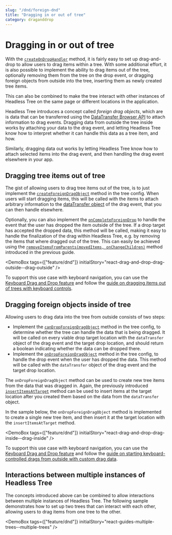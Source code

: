 ```yaml
---
slug: "/dnd/foreign-dnd"
title: "Dragging in or out of tree"
category: draganddrop
---
```


# Dragging in or out of tree

With the [`createOnDropHandler`](/api/core/function/createOnDropHandler) method, it is fairly easy to set up drag-and-drop to
allow users to drag items within a tree. With some additional effort, it is also possible
to implement the ability to drag items out of the tree, optionally removing them from the
tree on the drop event, or dragging foreign objects from outside into the tree, inserting
them as newly created tree items.

This can also be combined to make the tree interact with other instances of Headless Tree
on the same page or different locations in the application.

Headless Tree introduces a concept called *foreign drag objects*, which are is data that can
be transferred using the [DataTransfer Browser API](https://developer.mozilla.org/en-US/docs/Web/API/DataTransfer)
to attach information to drag events. Dragging data from outside the tree inside works by
attaching your data to the drag event, and letting Headless Tree know how to interpret whether
it can handle this data as a tree item, and how.

Similarly, dragging data out works by letting Headless Tree know how to attach selected items
into the drag event, and then handling the drag event elsewhere in your app.


## Dragging tree items out of tree

The gist of allowing users to drag tree items out of the tree, is to just implement the
[`createForeignDragObject`](/api/core/interface/DragAndDropFeatureConfig#createForeignDragObject)
method in the tree config. When users will start dragging items, this will be called with the items
to attach arbitrary information to the [dataTransfer object](https://developer.mozilla.org/en-US/docs/Web/API/DataTransfer)
of the drag event, that you can then handle elsewhere.

Optionally, you can also implement the [`onCompleteForeignDrop`](/api/core/interface/DragAndDropFeatureConfig#onCompleteForeignDrop)
to handle the event that the user has dropped the item outside of the tree. If a drop target has accepted the
dropped data, this method will be called, making it easy to handle the finalization of the drag within Headless
Tree, e.g. by removing the items that where dragged out of the tree. This can easily be achieved
using the [`removeItemsFromParents(movedItems, onChangeChildren)`](/api/core/function/removeItemsFromParents) method introduced in the previous guide.

<DemoBox tags={["feature/dnd"]} initialStory="react-drag-and-drop-drag-outside--drag-outside" />

To support this use case with keyboard navigation, you can use the [Keyboard Drag and Drop feature](/features/kdnd)
and follow the [guide on dragging items out of trees with keyboard controls](/features/kdnd#dragging-items-out-of-the-tree-with-keyboard).

## Dragging foreign objects inside of tree

Allowing users to drag data into the tree from outside consists of two steps:

- Implement the [`canDropForeignDragObject`](/api/core/interface/DragAndDropFeatureConfig#canDropForeignDragObject)
  method in the tree config, to determine whether the tree can handle the data that is being dragged. It will be called
  on every viable drop target location with the `dataTransfer` object of the drag event and the target drop location,
  and should return a boolean indicating whether the data can be dropped there.
- Implement the [`onDropForeignDragObject`](/api/core/interface/DragAndDropFeatureConfig#onDropForeignDragObject)
  method in the tree config, to handle the drop event when the user has dropped the data. This method will be called
  with the `dataTransfer` object of the drag event and the target drop location.

The `onDropForeignDragObject` method can be used to create new tree items from the data that was dragged in.
Again, the previously introduced [`insertItemsAtTarget`](/api/core/function/insertItemsAtTarget) method can be used
to insert items at the target location after you created them based on the data from the `dataTransfer` object.

In the sample below, the `onDropForeignDragObject` method is implemented to create a single new tree item, and then
insert it at the target location with the `insertItemsAtTarget` method.

<DemoBox tags={["feature/dnd"]} initialStory="react-drag-and-drop-drag-inside--drag-inside" />

To support this use case with keyboard navigation, you can use the [Keyboard Drag and Drop feature](/features/kdnd)
and follow the [guide on starting keyboard-controlled drags from outside with custom drag data](/features/kdnd#dragging-foreign-objects-inside-the-tree-with-keyboard).

## Interactions between multiple instances of Headless Tree

The concepts introduced above can be combined to allow interactions between multiple instances of Headless Tree.
The following sample demonstrates how to set up two trees that can interact with each other, allowing users to drag
items from one tree to the other.

<DemoBox tags={["feature/dnd"]} initialStory="react-guides-multiple-trees--multiple-trees" />
